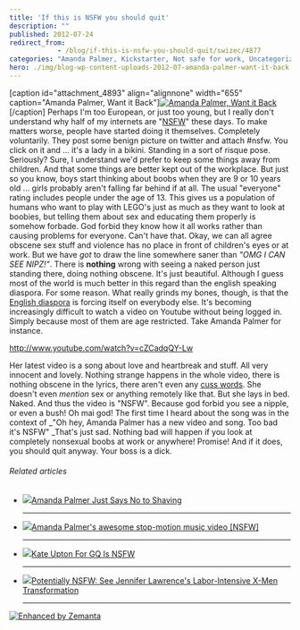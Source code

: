 ```yaml
---
title: 'If this is NSFW you should quit'
description: ""
published: 2012-07-24
redirect_from: 
            - /blog/if-this-is-nsfw-you-should-quit/swizec/4877
categories: "Amanda Palmer, Kickstarter, Not safe for work, Uncategorized, video, YouTube"
hero: ./img/blog-wp-content-uploads-2012-07-amanda-palmer-want-it-back.png
---
```

\[caption id=&quot;attachment_4893&quot; align=&quot;alignnone&quot; width=&quot;655&quot; caption=&quot;Amanda Palmer, Want it Back&quot;][![Amanda Palmer, Want it Back](http://swizec.com/blog/wp-content/uploads/2012/07/amanda-palmer-want-it-back.png "Amanda Palmer, Want it Back")](./img/blog-wp-content-uploads-2012-07-amanda-palmer-want-it-back.png)\[/caption] Perhaps I&#x27;m too European, or just too young, but I really don&#x27;t understand why half of my internets are &quot;[NSFW](http://en.wikipedia.org/wiki/Not_safe_for_work "Not safe for work")&quot; these days. To make matters worse, people have started doing it themselves. Completely voluntarily. They post some benign picture on twitter and attach #nsfw. You click on it and ... it&#x27;s a lady in a bikini. Standing in a sort of risque pose. Seriously? Sure, I understand we&#x27;d prefer to keep some things away from children. And that some things are better kept out of the workplace. But just so you know, boys start thinking about boobs when they are 9 or 10 years old ... girls probably aren&#x27;t falling far behind if at all. The usual &quot;everyone&quot; rating includes people under the age of 13. This gives us a population of humans who want to play with LEGO&#x27;s just as much as they want to look at boobies, but telling them about sex and educating them properly is somehow forbade. God forbid they know how it all works rather than causing problems for everyone. Can&#x27;t have that. Okay, we can all agree obscene sex stuff and violence has no place in front of children&#x27;s eyes or at work. But we have _got_ to draw the line somewhere saner than _&quot;OMG I CAN SEE NIPZ!&quot;_. There is **nothing** wrong with seeing a naked person just standing there, doing nothing obscene. It&#x27;s just beautiful. Although I guess most of the world is much better in this regard than the english speaking diaspora. For some reason. What really grinds my bones, though, is that the [English diaspora](http://en.wikipedia.org/wiki/English_people "English people") is forcing itself on everybody else. It&#x27;s becoming increasingly difficult to watch a video on Youtube without being logged in. Simply because most of them are age restricted. Take Amanda Palmer for instance.

http://www.youtube.com/watch?v=cZCadqQY-Lw

Her latest video is a song about love and heartbreak and stuff. All very innocent and lovely. Nothing strange happens in the whole video, there is nothing obscene in the lyrics, there aren&#x27;t even any [cuss words](http://en.wikipedia.org/wiki/Profanity "Profanity"). She doesn&#x27;t even _mention_ sex or anything remotely like that. But she lays in bed. Naked. And thus the video is &quot;NSFW&quot;. Because god forbid you see a nipple, or even a bush! Oh mai god! The first time I heard about the song was in the context of _&quot;Oh hey, Amanda Palmer has a new video and song. Too bad it&#x27;s NSFW&quot; _That&#x27;s just sad. Nothing bad will happen if you look at completely nonsexual boobs at work or anywhere! Promise! And if it does, you should quit anyway. Your boss is a dick.

###### Related articles

- [![](http://i.zemanta.com/noimg_14_80_80.jpg)](http://www.bellasugar.com/Amanda-Palmers-Map-Tasmania-Attacks-Shaving-Body-Hair-13472328)[Amanda Palmer Just Says No to Shaving](http://www.bellasugar.com/Amanda-Palmers-Map-Tasmania-Attacks-Shaving-Body-Hair-13472328)

  * * *

- [![](http://i.zemanta.com/noimg_19_80_80.jpg)](http://boingboing.net/2012/07/10/amanda-palmers-awesome-stop.html)[Amanda Palmer&#x27;s awesome stop-motion music video \[NSFW\]](http://boingboing.net/2012/07/10/amanda-palmers-awesome-stop.html)

  * * *

- [![](http://i.zemanta.com/95265365_80_80.jpg)](http://detroit.cbslocal.com/2012/06/19/kate-upton-for-gq-is-nsfw/)[Kate Upton For GQ Is NSFW](http://detroit.cbslocal.com/2012/06/19/kate-upton-for-gq-is-nsfw/)

  * * *

- [![](http://i.zemanta.com/noimg_07_80_80.jpg)](http://www.bellasugar.com/Jennifer-Lawrence-Makeup-X-Men-First-Class-18939092)[Potentially NSFW: See Jennifer Lawrence&#x27;s Labor-Intensive X-Men Transformation](http://www.bellasugar.com/Jennifer-Lawrence-Makeup-X-Men-First-Class-18939092)

  * * *

[![Enhanced by Zemanta](http://img.zemanta.com/zemified_e.png?x-id=0e0375e6-b3fa-41e8-bcdb-40cda3cb27de)](http://www.zemanta.com/?px "Enhanced by Zemanta")